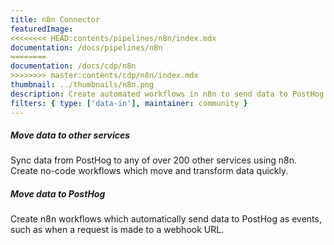 ```yaml
---
title: n8n Connector
featuredImage:
<<<<<<<< HEAD:contents/pipelines/n8n/index.mdx
documentation: /docs/pipelines/n8n
========
documentation: /docs/cdp/n8n
>>>>>>>> master:contents/cdp/n8n/index.mdx
thumbnail: ../thumbnails/n8n.png
description: Create automated workflows in n8n to send data to PostHog
filters: { type: ['data-in'], maintainer: community }
---
```


<Section
    divider={false}
    title="Create automated workflows using PostHog in n8n to simplify the way you work and sync data between over 200 services."
    size="full"
    cols={2}
>
    <div>
        <h5>Move data to other services</h5>
        <p>Sync data from PostHog to any of over 200 other services using n8n. Create no-code workflows which move and transform data quickly.</p>
    </div>
    <div>
        <h5>Move data to PostHog</h5>
        <p>Create n8n workflows which automatically send data to PostHog as events, such as when a request is made to a webhook URL.</p>
    </div>
</Section>

<TutorialsSlider topic="n8n" />

<Documentation />
